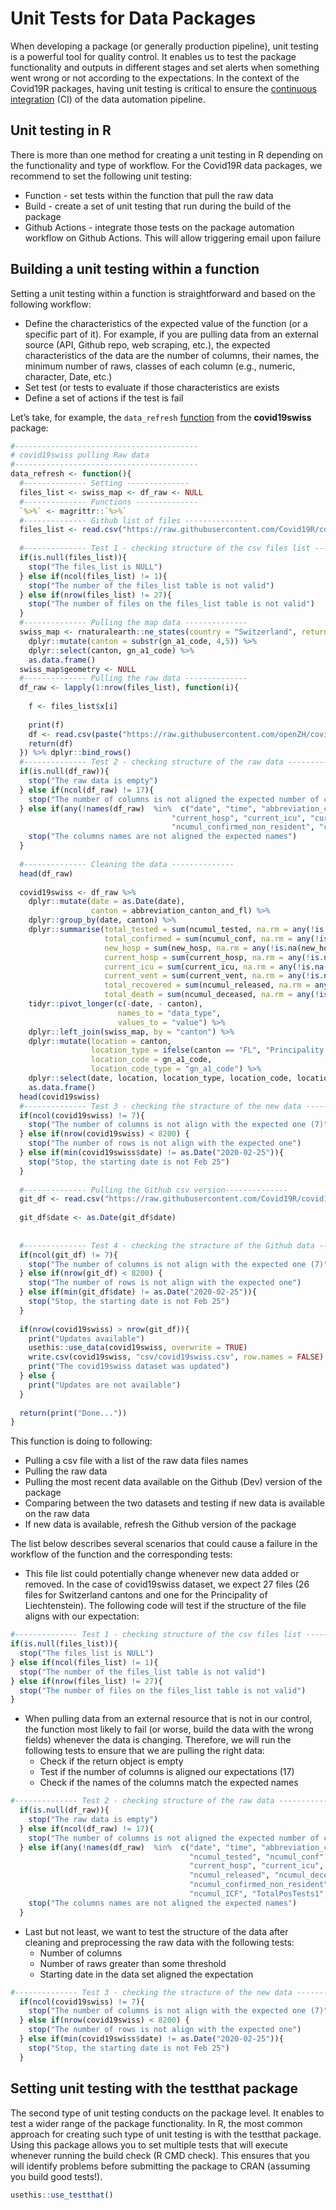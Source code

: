 # Unit Tests for Data Packages

When developing a package (or generally production pipeline), unit testing is a powerful tool for quality control. It enables us to test the package functionality and outputs in different stages and set alerts when something went wrong or not according to the expectations. In the context of the Covid19R packages, having unit testing is critical to ensure the [continuous integration](https://en.wikipedia.org/wiki/Continuous_integration) (CI) of the data automation pipeline.

## Unit testing in R

There is more than one method for creating a unit testing in R depending on the functionality and type of workflow. For the Covid19R data packages, we recommend to set the following unit testing:

* Function - set tests within the function that pull the raw data 
* Build - create a set of unit testing that run during the build of the package 
* Github Actions - integrate those tests on the package automation workflow on Github Actions. This will allow triggering email upon failure  

## Building a unit testing within a function

Setting a unit testing within a function is straightforward and based on the following workflow:

* Define the characteristics of the expected value of the function (or a specific part of it). For example, if you are pulling data from an external source (API, Github repo, web scraping, etc.), the expected characteristics of the data are the number of columns, their names, the minimum number of raws, classes of each column (e.g., numeric, character, Date, etc.)
* Set test (or tests to evaluate if those characteristics are exists
* Define a set of actions if the test is fail

Let's take, for example, the `data_refresh` [function](https://github.com/Covid19R/covid19swiss/blob/master/data_raw/pull_data.R) from the **covid19swiss** package: 

``` r
#-----------------------------------------
# covid19swiss pulling Raw data
#-----------------------------------------
data_refresh <- function(){
  #-------------- Setting --------------
  files_list <- swiss_map <- df_raw <- NULL
  #-------------- Functions --------------
  `%>%` <- magrittr::`%>%`
  #-------------- Github list of files --------------
  files_list <- read.csv("https://raw.githubusercontent.com/Covid19R/covid19swiss/master/csv/files_list.csv", stringsAsFactors = FALSE)
  
  #-------------- Test 1 - checking structure of the csv files list --------------
  if(is.null(files_list)){
    stop("The files_list is NULL")
  } else if(ncol(files_list) != 1){
    stop("The number of the files_list table is not valid")
  } else if(nrow(files_list) != 27){
    stop("The number of files on the files_list table is not valid")
  }
  #-------------- Pulling the map data --------------
  swiss_map <- rnaturalearth::ne_states(country = "Switzerland", returnclass = "sf") %>%
    dplyr::mutate(canton = substr(gn_a1_code, 4,5)) %>%
    dplyr::select(canton, gn_a1_code) %>%
    as.data.frame()
  swiss_map$geometry <- NULL
  #-------------- Pulling the raw data --------------
  df_raw <- lapply(1:nrow(files_list), function(i){
    
    f <- files_list$x[i]
    
    print(f)
    df <- read.csv(paste("https://raw.githubusercontent.com/openZH/covid_19/master/fallzahlen_kanton_total_csv_v2/", gsub('"', '', f), sep = ""), stringsAsFactors = FALSE)
    return(df)
  }) %>% dplyr::bind_rows()
  #-------------- Test 2 - checking structure of the raw data --------------
  if(is.null(df_raw)){
    stop("The raw data is empty")
  } else if(ncol(df_raw) != 17){
    stop("The number of columns is not aligned the expected number of columns")
  } else if(any(!names(df_raw)  %in%  c("date", "time", "abbreviation_canton_and_fl", "ncumul_tested", "ncumul_conf", "new_hosp",
                                    "current_hosp", "current_icu", "current_vent", "ncumul_released", "ncumul_deceased", "source",
                                    "ncumul_confirmed_non_resident", "current_hosp_non_resident", "ncumul_ICF", "TotalPosTests1", "ninst_ICU_intub"))){
    stop("The columns names are not aligned the expected names")
  }
  
  #-------------- Cleaning the data --------------
  head(df_raw)
  
  covid19swiss <- df_raw %>%
    dplyr::mutate(date = as.Date(date),
                  canton = abbreviation_canton_and_fl) %>%
    dplyr::group_by(date, canton) %>%
    dplyr::summarise(total_tested = sum(ncumul_tested, na.rm = any(!is.na(ncumul_tested))),
                     total_confirmed = sum(ncumul_conf, na.rm = any(!is.na(ncumul_tested))),
                     new_hosp = sum(new_hosp, na.rm = any(!is.na(new_hosp))),
                     current_hosp = sum(current_hosp, na.rm = any(!is.na(current_hosp))),
                     current_icu = sum(current_icu, na.rm = any(!is.na(current_icu))),
                     current_vent = sum(current_vent, na.rm = any(!is.na(current_vent))),
                     total_recovered = sum(ncumul_released, na.rm = any(!is.na(ncumul_released))),
                     total_death = sum(ncumul_deceased, na.rm = any(!is.na(ncumul_deceased)))) %>%
    tidyr::pivot_longer(c(-date, - canton),
                        names_to = "data_type",
                        values_to = "value") %>%
    dplyr::left_join(swiss_map, by = "canton") %>%
    dplyr::mutate(location = canton,
                  location_type = ifelse(canton == "FL", "Principality of Liechtenstein", "Canton of Switzerland"),
                  location_code = gn_a1_code,
                  location_code_type = "gn_a1_code") %>%
    dplyr::select(date, location, location_type, location_code, location_code_type, data_type, value) %>%
    as.data.frame()
  head(covid19swiss)
  #-------------- Test 3 - checking the stracture of the new data --------------
  if(ncol(covid19swiss) != 7){
    stop("The number of columns is not align with the expected one (7)")
  } else if(nrow(covid19swiss) < 8200) {
    stop("The number of rows is not align with the expected one")
  } else if(min(covid19swiss$date) != as.Date("2020-02-25")){
    stop("Stop, the starting date is not Feb 25")
  }
  
  #-------------- Pulling the Github csv version--------------
  git_df <- read.csv("https://raw.githubusercontent.com/Covid19R/covid19swiss/master/csv/covid19swiss.csv", stringsAsFactors = FALSE)
  
  git_df$date <- as.Date(git_df$date)
  
  
  #-------------- Test 4 - checking the stracture of the Github data --------------
  if(ncol(git_df) != 7){
    stop("The number of columns is not align with the expected one (7)")
  } else if(nrow(git_df) < 8200) {
    stop("The number of rows is not align with the expected one")
  } else if(min(git_df$date) != as.Date("2020-02-25")){
    stop("Stop, the starting date is not Feb 25")
  }
  
  if(nrow(covid19swiss) > nrow(git_df)){
    print("Updates available")
    usethis::use_data(covid19swiss, overwrite = TRUE)
    write.csv(covid19swiss, "csv/covid19swiss.csv", row.names = FALSE)
    print("The covid19swiss dataset was updated")
  } else {
    print("Updates are not available")
  }
  
  return(print("Done..."))
}

```

This function is doing to following:

* Pulling a csv file with a list of the raw data files names
* Pulling the raw data 
* Pulling the most recent data available on the Github (Dev) version of the package
* Comparing between the two datasets and testing if new data is available on the raw data
* If new data is available, refresh the Github version of the package

The list below describes several scenarios that could cause a failure in the workflow of the function and the corresponding tests:

* This file list could potentially change whenever new data added or removed.  In the case of covid19swiss dataset, we expect 27 files (26 files for Switzerland cantons and one for the Principality of Liechtenstein). The following code will test if the structure of the file aligns with our expectation:

``` r
#-------------- Test 1 - checking structure of the csv files list --------------
if(is.null(files_list)){
  stop("The files_list is NULL")
} else if(ncol(files_list) != 1){
  stop("The number of the files_list table is not valid")
} else if(nrow(files_list) != 27){
  stop("The number of files on the files_list table is not valid")
}
```

* When pulling data from an external resource that is not in our control, the function most likely to fail (or worse, build the data with the wrong fields) whenever the data is changing. Therefore, we will run the following tests to ensure that we are pulling the right data:
    - Check if the return object is empty
    - Test if the number of columns is aligned our expectations (17)
    - Check if the names of the columns match the expected names
    
``` r
#-------------- Test 2 - checking structure of the raw data --------------
  if(is.null(df_raw)){
    stop("The raw data is empty")
  } else if(ncol(df_raw) != 17){
    stop("The number of columns is not aligned the expected number of columns")
  } else if(any(!names(df_raw)  %in%  c("date", "time", "abbreviation_canton_and_fl", 
                                        "ncumul_tested", "ncumul_conf", "new_hosp",
                                        "current_hosp", "current_icu", "current_vent", 
                                        "ncumul_released", "ncumul_deceased", "source",
                                        "ncumul_confirmed_non_resident", "current_hosp_non_resident", 
                                        "ncumul_ICF", "TotalPosTests1", "ninst_ICU_intub"))){
    stop("The columns names are not aligned the expected names")
  }
```

* Last but not least, we want to test the structure of the data after cleaning and preprocessing the raw data with the following tests:
    - Number of columns
    - Number of raws greater than some threshold 
    - Starting date in the data set aligned the expectation

``` r
#-------------- Test 3 - checking the stracture of the new data --------------
  if(ncol(covid19swiss) != 7){
    stop("The number of columns is not align with the expected one (7)")
  } else if(nrow(covid19swiss) < 8200) {
    stop("The number of rows is not align with the expected one")
  } else if(min(covid19swiss$date) != as.Date("2020-02-25")){
    stop("Stop, the starting date is not Feb 25")
  }
```


## Setting unit testing with the testthat package

The second type of unit testing conducts on the package level. It enables to test a wider range of the package functionality. In R, the most common approach for creating such type of unit testing is with the testthat package. Using this package allows you to set multiple tests that will execute whenever running the build check (R CMD check). This ensures that you will identify problems before submitting the package to CRAN (assuming you build good tests!).

``` r
usethis::use_testthat()
```
